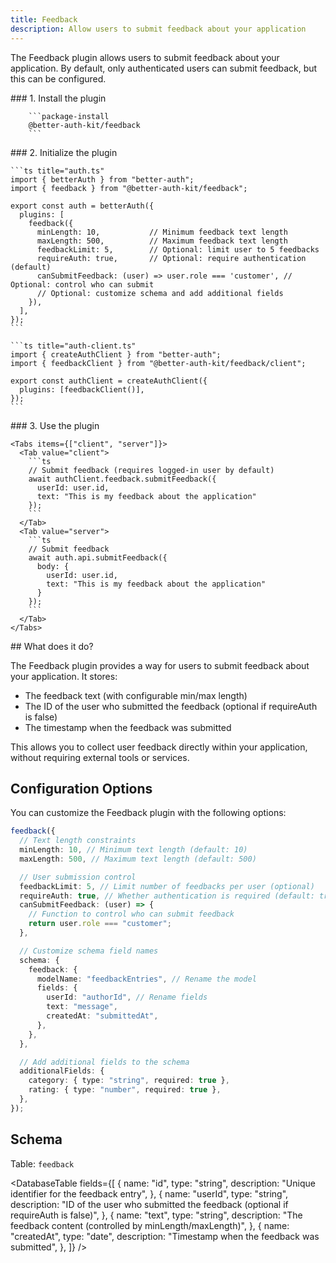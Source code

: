 ```yaml
---
title: Feedback
description: Allow users to submit feedback about your application
---
```


<GithubButton url="https://github.com/ping-maxwell/better-auth-kit/tree/main/packages/plugins/feedback" />
<NpmButton url="https://www.npmjs.com/package/@better-auth-kit/feedback" />

The Feedback plugin allows users to submit feedback about your application. By default, only authenticated users can submit feedback, but this can be configured.

<Steps>
  <Step>
        ### 1. Install the plugin

        ```package-install
        @better-auth-kit/feedback
        ```

  </Step>

  <Step>
    ### 2. Initialize the plugin

    ```ts title="auth.ts"
    import { betterAuth } from "better-auth";
    import { feedback } from "@better-auth-kit/feedback";

    export const auth = betterAuth({
      plugins: [
        feedback({
          minLength: 10,           // Minimum feedback text length
          maxLength: 500,          // Maximum feedback text length
          feedbackLimit: 5,        // Optional: limit user to 5 feedbacks
          requireAuth: true,       // Optional: require authentication (default)
          canSubmitFeedback: (user) => user.role === 'customer', // Optional: control who can submit
          // Optional: customize schema and add additional fields
        }),
      ],
    });
    ```

    ```ts title="auth-client.ts"
    import { createAuthClient } from "better-auth";
    import { feedbackClient } from "@better-auth-kit/feedback/client";

    export const authClient = createAuthClient({
      plugins: [feedbackClient()],
    });
    ```

  </Step>
  <Step>
    ### 3. Use the plugin

    <Tabs items={["client", "server"]}>
      <Tab value="client">
        ```ts
        // Submit feedback (requires logged-in user by default)
        await authClient.feedback.submitFeedback({
          userId: user.id,
          text: "This is my feedback about the application"
        });
        ```
      </Tab>
      <Tab value="server">
        ```ts
        // Submit feedback
        await auth.api.submitFeedback({
          body: {
            userId: user.id,
            text: "This is my feedback about the application"
          }
        });
        ```
      </Tab>
    </Tabs>

  </Step>
</Steps>

<div className="h-10" />

<Comprehensive>
## What does it do?

The Feedback plugin provides a way for users to submit feedback about your application. It stores:

- The feedback text (with configurable min/max length)
- The ID of the user who submitted the feedback (optional if requireAuth is false)
- The timestamp when the feedback was submitted

This allows you to collect user feedback directly within your application, without requiring external tools or services.

## Configuration Options

You can customize the Feedback plugin with the following options:

```ts
feedback({
  // Text length constraints
  minLength: 10, // Minimum text length (default: 10)
  maxLength: 500, // Maximum text length (default: 500)

  // User submission control
  feedbackLimit: 5, // Limit number of feedbacks per user (optional)
  requireAuth: true, // Whether authentication is required (default: true)
  canSubmitFeedback: (user) => {
    // Function to control who can submit feedback
    return user.role === "customer";
  },

  // Customize schema field names
  schema: {
    feedback: {
      modelName: "feedbackEntries", // Rename the model
      fields: {
        userId: "authorId", // Rename fields
        text: "message",
        createdAt: "submittedAt",
      },
    },
  },

  // Add additional fields to the schema
  additionalFields: {
    category: { type: "string", required: true },
    rating: { type: "number", required: true },
  },
});
```

</Comprehensive>

## Schema

Table: `feedback`

<DatabaseTable
  fields={[
    {
      name: "id",
      type: "string",
      description: "Unique identifier for the feedback entry",
    },
    {
      name: "userId",
      type: "string",
      description:
        "ID of the user who submitted the feedback (optional if requireAuth is false)",
    },
    {
      name: "text",
      type: "string",
      description: "The feedback content (controlled by minLength/maxLength)",
    },
    {
      name: "createdAt",
      type: "date",
      description: "Timestamp when the feedback was submitted",
    },
  ]}
/>
